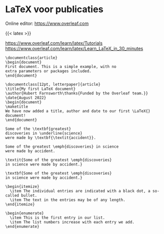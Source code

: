 # LaTeX voor publicaties {#sec-tool-latex}

Online editor: <https://www.overleaf.com>

{{< latex >}}



<https://www.overleaf.com/learn/latex/Tutorials>
<https://www.overleaf.com/learn/latex/Learn_LaTeX_in_30_minutes>

```.latex
\documentclass{article}
\begin{document}
First document. This is a simple example, with no 
extra parameters or packages included.
\end{document}
```


```.latex
\documentclass[12pt, letterpaper]{article}
\title{My first LaTeX document}
\author{Hubert Farnsworth\thanks{Funded by the Overleaf team.}}
\date{August 2022}
\begin{document}
\maketitle
We have now added a title, author and date to our first \LaTeX{} document!
\end{document}
```

```.latex
Some of the \textbf{greatest}
discoveries in \underline{science} 
were made by \textbf{\textit{accident}}.
```

```.latex
Some of the greatest \emph{discoveries} in science 
were made by accident.

\textit{Some of the greatest \emph{discoveries} 
in science were made by accident.}

\textbf{Some of the greatest \emph{discoveries} 
in science were made by accident.}
```

```.latex
\begin{itemize}
  \item The individual entries are indicated with a black dot, a so-called bullet.
  \item The text in the entries may be of any length.
\end{itemize}
```

```.latex
\begin{enumerate}
  \item This is the first entry in our list.
  \item The list numbers increase with each entry we add.
\end{enumerate}
```

```.latex
```
